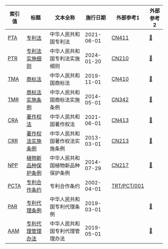 <div style={{width:950+"px", display:"inline-block"}}>

| 索引值                 | 标题                                                            | 文本全称                         | 施行日期   | 外部参考1                                                                 | 外部参考2                                                                               |
| ---------------------- | --------------------------------------------------------------- | -------------------------------- | ---------- | ------------------------------------------------------------------------- | --------------------------------------------------------------------------------------- |
| [PTA](/search?q=PTA)   | [专利法](./中华人民共和国专利法2020.md)                         | 中华人民共和国专利法             | 2021-06-01 | [CN411](https://www.wipo.int/wipolex/zh/legislation/details/21027)        | [🔗](https://flk.npc.gov.cn/detail2.html?ZmY4MDgwODE3NTJiN2Q0MzAxNzVlNDY1MWNiZDE1NDc%3D) |
| [PTR](/search?q=PTR)   | [专利法实施细则](./中华人民共和国专利法实施细则2023.md)         | 中华人民共和国专利法实施细则     | 2024-01-20 | [CN210](https://www.wipo.int/wipolex/zh/legislation/details/13395)        | [🔗](https://flk.npc.gov.cn/detail2.html?ZmY4MDgxODE4ZDczNmRhZTAxOGRjNTE4MmYzMDZjMTQ%3D) |
| [TMA](/search?q=TMA)   | [商标法](./中华人民共和国商标法2019.md)                         | 中华人民共和国商标法             | 2019-11-01 | [CN410](https://www.wipo.int/wipolex/zh/legislation/details/19559)        | [🔗](https://flk.npc.gov.cn/detail2.html?ZmY4MDgwODE2ZjEzNWY0NjAxNmYyMTc2NDU0NTFiMzU%3D) |
| [TMR](/search?q=TMR)   | [商标法实施条例](./中华人民共和国商标法实施条例2014.md)         | 中华人民共和国商标法实施条例     | 2014-05-01 | [CN342](https://www.wipo.int/wipolex/zh/legislation/details/15011)        | [🔗](https://flk.npc.gov.cn/detail2.html?ZmY4MDgwODE2ZjNlOTc4NDAxNmY0MjRmZjNhZDA0ZTk%3D) |
| [CRA](/search?q=CRA)   | [著作权法](./中华人民共和国著作权法2020.md)                     | 中华人民共和国著作权法           | 2021-06-01 | [CN413](https://www.wipo.int/wipolex/zh/legislation/details/21065)        | [🔗](https://flk.npc.gov.cn/detail2.html?ZmY4MDgwODE3NTJiN2Q0MzAxNzVlNDc2NmJhYjE1NTc%3D) |
| [CRR](/search?q=CRR)   | [著作权法实施条例](./中华人民共和国著作权法实施条例2013.md)     | 中华人民共和国著作权法实施条例   | 2013-03-01 | [CN213](https://www.wipo.int/wipolex/zh/legislation/details/13428)        | [🔗](https://flk.npc.gov.cn/detail2.html?ZmY4MDgwODE2ZjNjYmIzYzAxNmY0MDk4ODA2NjA0ZmM%3D) |
| [NPP](/search?q=NPP)   | [植物新品种保护条例](./中华人民共和国植物新品种保护条例2014.md) | 中华人民共和国植物新品种保护条例 | 2014-07-29 | [CN217](https://www.wipo.int/wipolex/zh/legislation/details/13449)        | [🔗](https://flk.npc.gov.cn/detail2.html?ZmY4MDgwODE2ZjNjYmIzYzAxNmY0MDhjZjM2NTA0MWU%3D) |
| [PCTA](/search?q=PCTA) | [专利合作条约](./专利合作条约2001.md)                           | 专利合作条约                     | 2002-04-01 | [TRT/PCT/001](https://www.wipo.int/wipolex/zh/treaties/textdetails/12635) |                                                                                         |
| [PAR](/search?q=PAR)   | [专利代理条例](./中华人民共和国专利代理条例2018.md)             | 中华人民共和国专利代理条例       | 2019-03-01 |                                                                           | [🔗](https://flk.npc.gov.cn/detail2.html?ZmY4MDgwODE2ZjNlOThiZDAxNmY0MjU5M2JiMzA1NDI%3D) |
| [AAM](/search?q=AAM)   | [专利代理管理办法](./中华人民共和国专利代理管理办法2019.md)     | 中华人民共和国专利代理管理办法   | 2019-05-01 |                                                                           | [🔗](https://www.gov.cn/zhengce/zhengceku/2019-10/21/content_5442904.htm)                |

</div>
